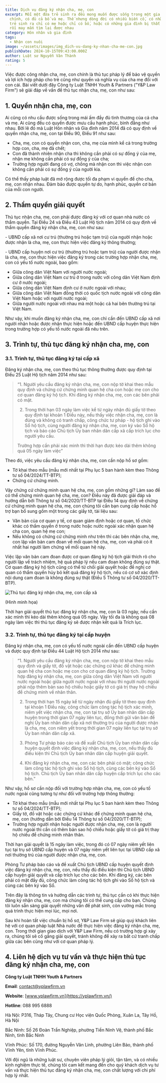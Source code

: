 ```yaml
---
title: Dịch vụ đăng ký nhận cha, mẹ, con
excerpt: Mỗi một đứa trẻ sinh ra đều mong muốn được sống trong một gia đình hoàn
  chỉnh, có đủ cả bố và mẹ. Thế nhưng dòng đời có nhiều biến cố, có những đứa
  trẻ sinh ra chỉ có mẹ hoặc chỉ có bố, hoặc có những gia đình bị thất lạc nhau
  rồi may mắn tìm lại được nhau
category: Hôn nhân và gia đình
tags:
  - Nhận con nuôi
image: ~/assets/images/img_dich-vu-dang-ky-nhan-cha-me-con.jpg
publishDate: 2024-10-15T09:43:00.000Z
author: Luật sư Nguyễn Văn Thành
rating: 5
---
```

Việc được công nhận cha, mẹ, con chính là thủ tục pháp lý để bảo vệ quyền và lợi ích hợp pháp cho trẻ cũng như quyền và nghĩa vụ của cha mẹ đối với con cái. Bài viết dưới đây Công ty Luật TNHH Youth & Partners ("Y&P Law Firm") sẽ giải đáp về vấn đề thủ tục nhận cha, mẹ, con như sau:

## 1. Quyền nhận cha, mẹ, con

Ai cũng có nhu cầu được sống trong mái ấm đầy đủ tình thương của cả cha và mẹ. Ai cũng đều có quyền được mưu cầu hạnh phúc, bình đẳng như nhau. Bởi lẽ đó mà Luật Hôn nhân và Gia đình năm 2014 đã có quy định về quyền nhận cha, mẹ, con tại Điều 90, Điều 91 như sau:

* Cha, mẹ, con có quyền nhận con, cha, mẹ của mình kể cả trong trường hợp con, cha, mẹ đã chết;
* Con đã thành nhiên nhận cha thì không cần phải có sự đồng ý của mẹ, nhận mẹ không cần phải có sự đồng ý của cha;
* Trường hợp người đang có vợ, chồng mà nhận con thì việc nhận con không cần phải có sự đồng ý của người kia.

Có thể thấy pháp luật đã mở rộng được tối đa phạm vi quyền để cho cha, mẹ, con nhận nhau. Đảm bảo được quyền tự do, hạnh phúc, quyền cơ bản của mỗi con người.

## 2. Thẩm quyền giải quyết

Thủ tục nhận cha, mẹ, con phải được đăng ký với cơ quan nhà nước có thẩm quyền. Tại Điều 24 và Điều 43 Luật Hộ tịch năm 2014 có quy định về thẩm quyền đăng ký nhận cha, mẹ, con như sau:

\- UBND cấp xã nơi cư trú (thường trú hoặc tạm trú) của người nhận hoặc được nhận là cha, mẹ, con thực hiện việc đăng ký thông thường;

\- UBND cấp huyện nơi cư trú (thường trú hoặc tạm trú) của người được nhận là cha, mẹ, con thực hiện việc đăng ký trong các trường hợp nhận cha, mẹ, con có yếu tố nước ngoài, bao gồm:

* Giữa công dân Việt Nam với người nước ngoài;
* Giữa công dân Việt Nam cư trú ở trong nước với công dân Việt Nam định cư ở nước ngoài;
* Giữa công dân Việt Nam định cư ở nước ngoài với nhau;
* Giữa công dân Việt Nam đồng thời có quốc tịch nước ngoài với công dân Việt Nam hoặc với người nước ngoài;
* Giữa người nước ngoài với nhau mà một hoặc cả hai bên thường trú tại Việt Nam.

Như vậy, khi muốn đăng ký nhận cha, mẹ, con chỉ cần đến UBND cấp xã nơi người nhận hoặc được nhận thực hiện hoặc đến UBND cấp huyện thực hiện trong trường hợp có yếu tố nước ngoài đã nêu trên.

## 3. Trình tự, thủ tục đăng ký nhận cha, mẹ, con

### 3.1. Trình tự, thủ tục đăng ký tại cấp xã

Đăng ký nhận cha, mẹ, con theo thủ tục thông thường được quy định tại Điều 25 Luật Hộ tịch năm 2014 như sau:

>  “1. Người yêu cầu đăng ký nhận cha, mẹ, con nộp tờ khai theo mẫu quy định và chứng cứ chứng minh quan hệ cha con hoặc mẹ con cho cơ quan đăng ký hộ tịch. Khi đăng ký nhận cha, mẹ, con các bên phải có mặt.
>
> 2. Trong thời hạn 03 ngày làm việc kể từ ngày nhận đủ giấy tờ theo quy định tại khoản 1 Điều này, nếu thấy việc nhận cha, mẹ, con là đúng và không có tranh chấp, công chức tư pháp - hộ tịch ghi vào Sổ hộ tịch, cùng người đăng ký nhận cha, mẹ, con ký vào Sổ hộ tịch và báo cáo Chủ tịch Ủy ban nhân dân cấp xã cấp trích lục cho người yêu cầu.
>
> Trường hợp cần phải xác minh thì thời hạn được kéo dài thêm không quá 05 ngày làm việc”

Theo đó, việc yêu cầu đăng ký nhận cha, mẹ, con cần nộp hồ sơ gồm:

* Tờ khai theo mẫu (mẫu mới nhất tại Phụ lục 5 ban hành kèm theo Thông tư số 04/2024/TT-BTP);
* Chứng cứ chứng minh. 

Vậy chứng cứ chứng minh quan hệ cha, mẹ, con gồm những gì? Làm sao để có thể chứng minh quan hệ cha, mẹ, con? Điều này đã được giải đáp và hướng dẫn bởi Thông tư số 04/2020/TT-BTP tại Điều 14 quy định về chứng cứ chứng minh quan hệ cha, mẹ, con chúng tôi cần bạn cung cấp hoặc hỗ trợ bạn bổ sung gồm một trong các giấy tờ, tài liệu sau:

* Văn bản của cơ quan y tế, cơ quan giám định hoặc cơ quan, tổ chức khác có thẩm quyền ở trong nước hoặc nước ngoài xác nhận quan hệ cha con, quan hệ mẹ con;
* Nếu không có chứng cứ chứng minh như trên thì các bên nhận cha, mẹ, con lập văn bản cam đoan về mối quan hệ cha, mẹ, con và phải có ít nhất hai người làm chứng về mối quan hệ này. 

Việc lập văn bản cam đoan được cơ quan đăng ký hộ tịch giải thích rõ cho người lập về trách nhiệm, hệ quả pháp lý nếu cam đoan không đúng sự thật. Cơ quan đăng ký hộ tịch cũng có thể từ chối giải quyết hoặc đề nghị cơ quan có thẩm quyền hủy bỏ kết quả đăng ký hộ tịch, nếu có cơ sở xác định nội dung cam đoan là không đúng sự thật (Điều 5 Thông tư số 04/2020/TT-BTP).

![Thủ tục đăng ký nhận cha, mẹ, con cấp xã](~/assets/images/thu-tuc-dang-ky-nhan-cha-me-con-cap-xa.png "Thủ tục đăng ký nhận cha, mẹ, con cấp xã")

(Hình minh họa)

Thời hạn giải quyết thủ tục đăng ký nhận cha, mẹ, con là 03 ngày, nếu cần xác mình thì kéo dài thêm không quá 05 ngày. Vậy tối đa là không quá 08 ngày làm việc thì thủ tục đăng ký sẽ được nhận kết quả là Trích lục.

### 3.2. Trình tự, thủ tục đăng ký tại cấp huyện

Đăng ký nhận cha, mẹ, con có yếu tố nước ngoài cần đến UBND cấp huyện và được quy định tại Điều 44 Luật Hộ tịch 2014 như sau: 

> “1. Người yêu cầu đăng ký nhận cha, mẹ, con nộp tờ khai theo mẫu quy định và giấy tờ, đồ vật hoặc các chứng cứ khác để chứng minh quan hệ cha con hoặc mẹ con cho cơ quan đăng ký hộ tịch. Trường hợp đăng ký nhận cha, mẹ, con giữa công dân Việt Nam với người nước ngoài hoặc giữa người nước ngoài với nhau thì người nước ngoài phải nộp thêm bản sao hộ chiếu hoặc giấy tờ có giá trị thay hộ chiếu để chứng minh về nhân thân.
>
> 2. Trong thời hạn 15 ngày kể từ ngày nhận đủ giấy tờ theo quy định tại khoản 1 Điều này, công chức làm công tác hộ tịch xác minh, niêm yết việc nhận cha, mẹ, con tại trụ sở Ủy ban nhân dân cấp huyện trong thời gian 07 ngày liên tục, đồng thời gửi văn bản đề nghị Ủy ban nhân dân cấp xã nơi thường trú của người được nhận là cha, mẹ, con niêm yết trong thời gian 07 ngày liên tục tại trụ sở Ủy ban nhân dân cấp xã.
>
> 3. Phòng Tư pháp báo cáo và đề xuất Chủ tịch Ủy ban nhân dân cấp huyện quyết định việc đăng ký nhận cha, mẹ, con, nếu thấy đủ điều kiện thì Chủ tịch Ủy ban nhân dân cấp huyện giải quyết.
>
> 4. Khi đăng ký nhận cha, mẹ, con các bên phải có mặt; công chức làm công tác hộ tịch ghi vào Sổ hộ tịch, cùng các bên ký vào Sổ hộ tịch. Chủ tịch Ủy ban nhân dân cấp huyện cấp trích lục cho các bên.” 

Như vậy, hồ sơ cần nộp đối với trường hợp nhận cha, mẹ, con có yếu tố nước ngoài cũng tương tự như đối với trường hợp thông thường:

* Tờ khai theo mẫu (mẫu mới nhất tại Phụ lục 5 ban hành kèm theo Thông tư số 04/2024/TT-BTP);
* Giấy tờ, đồ vật hoặc các chứng cứ khác để chứng minh quan hệ cha, mẹ, con (hướng dẫn bởi Điều 14 Thông tư số 04/2020/TT-BTP);
* Trường hợp người nhận hoặc người được nhận cha, mẹ, con là người nước ngoài thì cần có thêm bản sao hộ chiếu hoặc giấy tờ có giá trị thay hộ chiếu để chứng minh nhân thân.

Thời hạn giải quyết là 15 ngày làm việc, trong đó có 07 ngày niêm yết liên tục tại trụ sở UBND cấp huyện và 07 ngày niêm yết liên tục tại UBND cấp xã nơi thường trú của người được nhận cha, mẹ, con.

Phòng Tư pháp báo cáo và đề xuất Chủ tịch UBND cấp huyện quyết định việc đăng ký nhận cha, mẹ, con, nếu thấy đủ điều kiện thì Chủ tịch UBND cấp huyện giải quyết và cấp trích lục cho các bên. Khi đăng ký, các bên phải có mặt đầy đủ, công chức làm công tác hộ tịch ghi vào Sổ hộ tịch và cùng các bên ký vào Sổ.

Trên đây là thông tin và hướng dẫn các trình tự, thủ tục cần có khi thực hiện đăng ký nhận cha, mẹ, con mà chúng tôi có thể cung cấp cho bạn. Chúng tôi luôn sẵn sàng giải quyết những vấn đề phát sinh, còn vướng mắc trong quá trình thực hiện mọi lúc, mọi nơi.

Sau khi hoàn tất việc chuẩn bị hồ sơ, Y&P Law Firm sẽ giúp quý khách liên hệ với cơ quan pháp luật Nhà nước để thực hiện việc đăng ký nhận cha, mẹ, con. Trong thời gian giao dịch với Y&P Law Firm, nếu có trường hợp gì xảy ra, chúng tôi sẽ cố gắng giải quyết, tránh không để xảy ra bất cứ tranh chấp giữa các bên cũng như với cơ quan pháp lý.

## 4. Liên hệ dịch vụ tư vấn và thực hiện thủ tục đăng ký nhận cha, mẹ, con

**Công ty Luật TNHH Youth & Partners**

**Email**: contact@yplawfirm.vn

**Website**: [www.yplawfirm.vn](https://yplawfirm.vn/)

**Hotline**: 088 995 6888

Hà Nội: P316, Tháp Tây, Chung cư Học viện Quốc Phòng, Xuân La, Tây Hồ, Hà Nội

Bắc Ninh: Số 26 Đoàn Trần Nghiệp, phường Tiền Ninh Vệ, thành phố Bắc Ninh, tỉnh Bắc Ninh

Vĩnh Phúc: Số 170, đường Nguyễn Văn Linh, phường Liên Bảo, thành phố Vĩnh Yên, tỉnh Vĩnh Phúc.

Với đội ngũ là những luật sư, chuyên viên pháp lý giỏi, tận tâm, và có nhiều kinh nghiệm thực tế, chúng tôi cam kết mang đến cho quý khách dịch vụ tư vấn và thực hiện thủ tục đăng ký nhận cha, mẹ, con chất lượng với chi phí hợp lý nhất.
